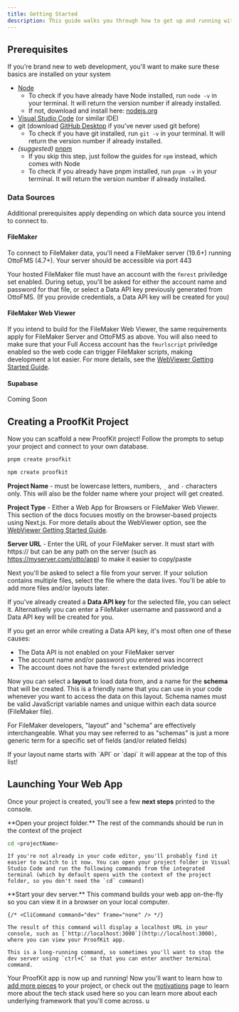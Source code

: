 ```yaml
---
title: Getting Started
description: This guide walks you through how to get up and running with a new ProofKit project.
---
```



## Prerequisites

If you're brand new to web development, you'll want to make sure these basics are installed on your system

- [Node](https://nodejs.org/en)
  - To check if you have already have Node installed, run `node -v` in your terminal. It will return the version number if already installed.
  - If not, download and install here: [nodejs.org](https://nodejs.org/en)
- [Visual Studio Code](https://code.visualstudio.com/download) (or similar IDE)
- git (download [GitHub Desktop](https://github.com/apps/desktop) if you've never used git before)
  - To check if you have git installed, run `git -v` in your terminal. It will return the version number if already installed.
- _(suggested)_ [pnpm](https://pnpm.io/installation)
  - If you skip this step, just follow the guides for `npm` instead, which comes with Node
  - To check if you already have pnpm installed, run `pnpm -v` in your terminal. It will return the version number if already installed.

### Data Sources

Additional prerequisites apply depending on which data source you intend to connect to.

#### FileMaker

To connect to FileMaker data, you'll need a FileMaker server (19.6+) running OttoFMS (4.7+). Your server should be accessible via port 443

Your hosted FileMaker file must have an account with the `fmrest` priviledge set enabled. During setup, you'll be asked for either the account name and password for that file, or select a Data API key previously generated from OttoFMS. (If you provide credentials, a Data API key will be created for you)

#### FileMaker Web Viewer

If you intend to build for the FileMaker Web Viewer, the same requirements apply for FileMaker Server and OttoFMS as above. You will also need to make sure that your Full Access account has the `fmurlscript` priviledge enabled so the web code can trigger FileMaker scripts, making development a lot easier. For more details, see the [WebViewer Getting Started Guide](/webviewer/getting-started).

#### Supabase

Coming Soon

## Creating a ProofKit Project

Now you can scaffold a new ProofKit project! Follow the prompts to setup your project and connect to your own database.

```bash tab="pnpm"
pnpm create proofkit
```

```bash tab="npm"
npm create proofkit
```

**Project Name** - must be lowercase letters, numbers, `_` and `-` characters only. This will also be the folder name where your project will get created.

**Project Type** - Either a Web App for Browsers or FileMaker Web Viewer. This section of the docs focuses mostly on the browser-based projects using Next.js. For more details about the WebViewer option, see the [WebViewer Getting Started Guide](/webviewer/getting-started).

**Server URL** - Enter the URL of your FileMaker server. It must start with https:// but can be any path on the server (such as https://myserver.com/otto/app) to make it easier to copy/paste

Next you'll be asked to select a file from your server. If your solution contains multiple files, select the file where the data lives. You'll be able to add more files and/or layouts later.

If you've already created a **Data API key** for the selected file, you can select it. Alternatively you can enter a FileMaker username and password and a Data API key will be created for you.

<Callout title="Data API Key Troubleshooting">
If you get an error while creating a Data API key, it's most often one of these causes:

- The Data API is not enabled on your FileMaker server
- The account name and/or password you entered was incorrect
- The account does not have the `fmrest` extended privledge

</Callout>

Now you can select a **layout** to load data from, and a name for the **schema** that will be created. This is a friendly name that you can use in your code whenever you want to access the data on this layout. Schema names must be valid JavaScript variable names and unique within each data source (FileMaker file).

For FileMaker developers, "layout" and "schema" are effectively interchangeable. What you may see referred to as "schemas" is just a more generic term for a specific set of fields (and/or related fields)

<Callout title="Tip">
  If your layout name starts with `API` or `dapi` it will appear at the top of
  this list!
</Callout>

## Launching Your Web App

Once your project is created, you'll see a few **next steps** printed to the console.

<Steps>
<Step>
  **Open your project folder.** The rest of the commands should be run in the context of the project

```bash
cd <projectName>
```

    If you're not already in your code editor, you'll probably find it easier to switch to it now. You can open your project folder in Visual Studio Code and run the following commands from the integrated terminal (which by default opens with the context of the project folder, so you don't need the `cd` command)

</Step>

<Step>
**Start your dev server.** This command builds your web app on-the-fly so you can view it in a browser on your local computer.

    {/* <CliCommand command="dev" frame="none" /> */}

    The result of this command will display a localhost URL in your console, such as [`http://localhost:3000`](http://localhost:3000), where you can view your ProofKit app.

    This is a long-running command, so sometimes you'll want to stop the dev server using `ctrl+C` so that you can enter another terminal command.

</Step>
</Steps>

Your ProofKit app is now up and running! Now you'll want to learn how to [add more pieces](/guides/adding-components) to your project, or check out the [motivations](/guides/motivation) page to learn more about the tech stack used here so you can learn more about each underlying framework that you'll come across.
u
